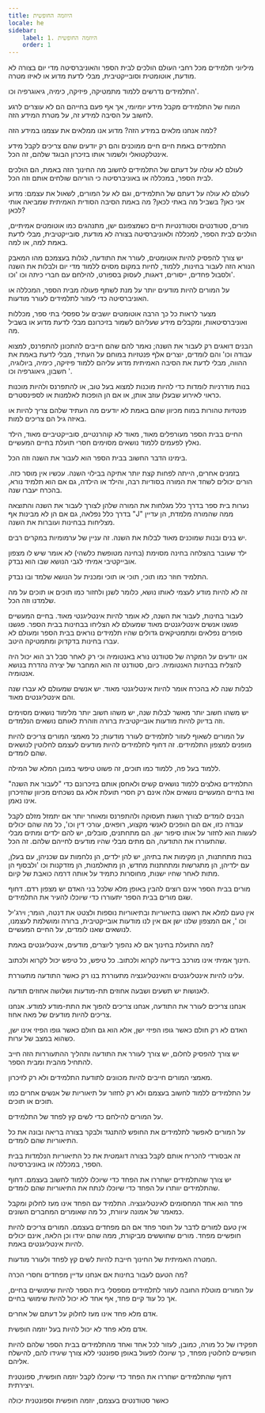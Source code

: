 ```yaml
---
title: היוזמה החופשית
locale: he
sidebar:
    label: 1. היוזמה החופשית
    order: 1
---
```

מיליוני תלמידים מכל רחבי העולם הולכים לבית הספר והאוניברסיטה מדי יום בצורה לא מודעת, אוטומטית וסובייקטיבית, מבלי לדעת מדוע או לאיזו מטרה.

התלמידים נדרשים ללמוד מתמטיקה, פיזיקה, כימיה, גיאוגרפיה וכו'.

המוח של התלמידים מקבל מידע יומיומי, אך אף פעם בחייהם הם לא עוצרים לרגע לחשוב על הסיבה למידע זה, על מטרת המידע הזה.

למה אנחנו מלאים במידע הזה? מדוע אנו ממלאים את עצמנו במידע הזה?

התלמידים באמת חיים חיים ממוכנים והם רק יודעים שהם צריכים לקבל מידע אינטלקטואלי ולשמור אותו בזיכרון הבוגד שלהם, זה הכל.

לעולם לא עולה על דעתם של התלמידים לחשוב מה החינוך הזה באמת, הם הולכים לבית הספר, במכללה או באוניברסיטה כי הוריהם שולחים אותם וזה הכל.

לעולם לא עולה על דעתם של התלמידים, וגם לא על המורים, לשאול את עצמם: מדוע אני כאן? בשביל מה באתי לכאן? מה באמת הסיבה הסודית האמיתית שמביאה אותי לכאן?

מורים, סטודנטים וסטודנטיות חיים כשמצפונם ישן, מתנהגים כמו אוטומטים אמיתיים, הולכים לבית הספר, למכללה ולאוניברסיטה בצורה לא מודעת, סובייקטיבית, מבלי לדעת באמת למה, או למה.

יש צורך להפסיק להיות אוטומטים, לעורר את התודעה, לגלות בעצמכם מהו המאבק הנורא הזה לעבור בחינות, ללמוד, לחיות במקום מסוים ללמוד מדי יום ולבלות את השנה ולסבול פחדים, ייסורים, דאגות, לעסוק בספורט, להילחם עם חברי כיתה וכו 'וכו'.

על המורים להיות מודעים יותר על מנת לשתף פעולה מבית הספר, המכללה או האוניברסיטה כדי לעזור לתלמידים לעורר מודעות.

מצער לראות כל כך הרבה אוטומטים יושבים על ספסלי בתי ספר, מכללות ואוניברסיטאות, ומקבלים מידע שעליהם לשמור בזיכרונם מבלי לדעת מדוע או בשביל מה.

הבנים דואגים רק לעבור את השנה; נאמר להם שהם חייבים להתכונן להתפרנס, למצוא עבודה וכו' והם לומדים, יוצרים אלף פנטזיות במוחם על העתיד, מבלי לדעת באמת את ההווה, מבלי לדעת את הסיבה האמיתית מדוע עליהם ללמוד פיזיקה, כימיה, ביולוגיה, חשבון, גיאוגרפיה וכו '.

בנות מודרניות לומדות כדי להיות מוכנות למצוא בעל טוב, או להתפרנס ולהיות מוכנות כראוי לאירוע שבעלן עוזב אותן, או אם הן הופכות לאלמנות או לספינסטרים.

פנטזיות טהורות במוח מכיוון שהם באמת לא יודעים מה העתיד שלהם צריך להיות או באיזה גיל הם צריכים למות.

החיים בבית הספר מעורפלים מאוד, מאוד לא קוהרנטיים, סובייקטיביים מאוד, הילד נאלץ לפעמים ללמוד נושאים מסוימים חסרי תועלת בחיים המעשיים.

בימינו הדבר החשוב בבית הספר הוא לעבור את השנה וזה הכל.

בזמנים אחרים, הייתה לפחות קצת יותר אתיקה בבילוי השנה. עכשיו אין מוסר כזה. הורים יכולים לשחד את המורה בסודיות רבה, והילד או הילדה, גם אם הוא תלמיד נורא, בהכרח יעברו שנה.

נערות בית ספר בדרך כלל מגלחות את המורה שלהן לצורך לעבור את השנה והתוצאה בדרך כלל נפלאה, גם אם הן לא מבינות אף "J" ממה שהמורה מלמדת, הן עדיין מצליחות בבחינות ועוברות את השנה.

יש בנים ובנות שמוכנים מאוד לבלות את השנה. זה עניין של ערמומיות במקרים רבים.

ילד שעובר בהצלחה בחינה מסוימת (בחינה מטופשת כלשהי) לא אומר שיש לו מצפון אובייקטיבי אמיתי לגבי הנושא שבו הוא נבדק.

התלמיד חוזר כמו תוכי, תוכי או תוכי ומכנית על הנושא שלמד ובו נבדק.

זה לא להיות מודע לעצמי לאותו נושא, כלומר לשנן ולחזור כמו תוכים או תוכים על מה שלמדנו וזה הכל.

לעבור בחינות, לעבור את השנה, לא אומר להיות אינטליגנטי מאוד. בחיים המעשיים פגשנו אנשים אינטליגנטים מאוד שמעולם לא הצליחו בבחינות בבית הספר. פגשנו סופרים נפלאים ומתמטיקאים גדולים שהיו תלמידים נוראים בבית הספר ומעולם לא עברו בחינות בדקדוק ומתמטיקה היטב.

אנו יודעים על המקרה של סטודנט נורא באנטומיה וכי רק לאחר סבל רב הוא יכול היה להצליח בבחינות האנטומיה. כיום, סטודנט זה הוא המחבר של יצירה נהדרת בנושא אנטומיה.

לבלות שנה לא בהכרח אומר להיות אינטליגנטי מאוד. יש אנשים שמעולם לא עברו שנה והם אינטליגנטים מאוד.

יש משהו חשוב יותר מאשר לבלות שנה, יש משהו חשוב יותר מלימוד נושאים מסוימים וזה בדיוק להיות מודעות אובייקטיבית ברורה וזוהרת לאותם נושאים הנלמדים.

על המורים לשאוף לעזור לתלמידים לעורר מודעות; כל מאמצי המורים צריכים להיות מופנים למצפון התלמידים. זה דחוף לתלמידים להיות מודעים לעצמם לחלוטין לנושאים שהם לומדים.

ללמוד בעל פה, ללמוד כמו תוכים, זה פשוט טיפשי במובן המלא של המילה.

התלמידים נאלצים ללמוד נושאים קשים ולאחסן אותם בזיכרונם כדי "לעבור את השנה" ואז בחיים המעשיים נושאים אלה אינם רק חסרי תועלת אלא גם נשכחים מכיוון שהזיכרון אינו נאמן.

הבנים לומדים לצורך השגת תעסוקה ולהתפרנס ומאוחר יותר אם יתמזל מזלם לקבל עבודה כזו, אם הם הופכים לאנשי מקצוע, רופאים, עורכי דין וכו', כל מה שהם יכולים לעשות הוא לחזור על אותו סיפור ישן. הם מתחתנים, סובלים, יש להם ילדים ומתים מבלי שהתעוררו את התודעה, הם מתים מבלי שהיו מודעים לחייהם שלהם. זה הכל.

בנות מתחתנות, הן מקימות את בתיהן, יש להן ילדים, הן נלחמות עם שכניהן, עם בעלן, עם ילדיהן, הן מתגרשות ומתחתנות מחדש, הן מתאלמנות, הן מזדקנות וכו 'ולבסוף הן מתות לאחר שחיו ישנות, מחוסרות כתמיד על אותה דרמה כואבת של קיום.

מורים בבית הספר אינם רוצים להבין באופן מלא שלכל בני האדם יש מצפון רדם. דחוף שגם מורים בבית הספר יתעוררו כדי שיוכלו להעיר את התלמידים.

אין טעם למלא את ראשנו בתיאוריות ובתיאוריות נוספות ולצטט את דנטה, הומר; וירג'יל וכו ', אם המצפון שלנו ישן אם אין לנו מודעות אובייקטיבית, ברורה ומושלמת לעצמנו, לנושאים שאנו לומדים, על החיים המעשיים.

מה התועלת בחינוך אם לא נהפוך ליוצרים, מודעים, אינטליגנטים באמת?

חינוך אמיתי אינו מורכב בידיעה לקרוא ולכתוב. כל טיפש, כל טיפש יכול לקרוא ולכתוב.

עלינו להיות אינטליגנטים והאינטליגנציה מתעוררת בנו רק כאשר התודעה מתעוררת.

לאנושות יש תשעים ושבעה אחוזים תת-מודעות ושלושה אחוזים תודעה.

אנחנו צריכים לעורר את התודעה, אנחנו צריכים להפוך את התת-מודע למודע. אנחנו צריכים להיות מודעים של מאה אחוז.

האדם לא רק חולם כאשר גופו הפיזי ישן, אלא הוא גם חולם כאשר גופו הפיזי אינו ישן, כשהוא במצב של ערות.

יש צורך להפסיק לחלום, יש צורך לעורר את התודעה ותהליך ההתעוררות הזה חייב להתחיל מהבית ומבית הספר.

מאמצי המורים חייבים להיות מכוונים לתודעת התלמידים ולא רק לזיכרון.

על התלמידים ללמוד לחשוב בעצמם ולא רק לחזור על תיאוריות של אנשים אחרים כמו תוכים או תוכים.

על המורים להילחם כדי לשים קץ לפחד של התלמידים.

על המורים לאפשר לתלמידים את החופש להתנגד ולבקר בצורה בריאה ובונה את כל התיאוריות שהם לומדים.

זה אבסורדי להכריח אותם לקבל בצורה דוגמטית את כל התיאוריות הנלמדות בבית הספר, במכללה או באוניברסיטה.

יש צורך שהתלמידים ישחררו את הפחד כדי שיוכלו ללמוד לחשוב בעצמם. דחוף שהתלמידים יוותרו על הפחד כדי שיוכלו לנתח את התיאוריות שהם לומדים.

פחד הוא אחד המחסומים לאינטליגנציה. התלמיד עם הפחד אינו מעז לחלוק ומקבל כמאמר של אמונה עיוורת, כל מה שאומרים המחברים השונים.

אין טעם למורים לדבר על חוסר פחד אם הם מפחדים בעצמם. המורים צריכים להיות חופשיים מפחד. מורים שחוששים מביקורת, ממה שהם יגידו וכן הלאה, אינם יכולים להיות אינטליגנטים באמת.

המטרה האמיתית של החינוך חייבת להיות לשים קץ לפחד ולעורר מודעות.

מה הטעם לעבור בחינות אם אנחנו עדיין מפחדים וחסרי הכרה?

על המורים מוטלת החובה לעזור לתלמידים מספסלי בית הספר להיות שימושיים בחיים, אך כל עוד קיים פחד, אף אחד לא יכול להיות שימושי בחיים.

אדם מלא פחד אינו מעז לחלוק על דעתם של אחרים.

אדם מלא פחד לא יכול להיות בעל יוזמה חופשית.

תפקידו של כל מורה, כמובן, לעזור לכל אחד ואחד מהתלמידים בבית הספר שלהם להיות חופשיים לחלוטין מפחד, כך שיוכלו לפעול באופן ספונטני ללא צורך שיגידו להם, להישלח אליהם.

דחוף שהתלמידים ישחררו את הפחד כדי שיוכלו לקבל יוזמה חופשית, ספונטנית ויצירתית.

כאשר סטודנטים בעצמם, יוזמה חופשית וספונטנית יכולה
